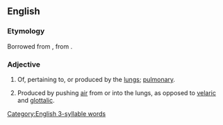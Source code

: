 ==English==

===Etymology===
Borrowed from {{bor|en|ML.|pulmōnicus}}, from {{m|la|pulmō||lung}}.

===Adjective===
{{en-adj|-}}

# Of, pertaining to, or produced by the [[lungs]]; [[pulmonary]].
# {{lb|en|phonetics|phonology}} Produced by pushing [[air]] from or into the lungs, as opposed to [[velaric]] and [[glottalic]].

[[Category:English 3-syllable words]]